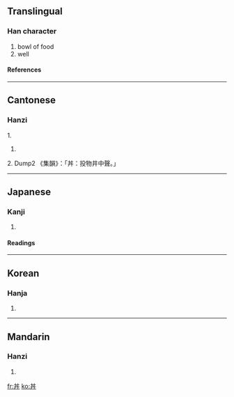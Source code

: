 {{see|井}}<!-- may be replaced by zh-forms -->
==Translingual==

===Han character===
{{Han char|rad=丶|as=04|sn=5|four=5500<sub>0</sub>|canj=廿廿戈 (TTI)}}

# bowl of food
# well

====References====
{{Han ref|kx=0081.010|dkj=00101|dj=0164.010|hdz=10045.010|uh=4E3C|ud=20028|bh=C964|bd=51556}}

----

==Cantonese==

===Hanzi===
1. {{yue-hanzi|jyut=|y=jeng2, jing2}}
# {{defn|Cantonese}}
{{rfc}}
2. Dump2
《集韻》：「丼：投物井中聲。」

----

==Japanese==

===Kanji===
{{ja-kanji|grade=|rs=丶04}}

# {{defn|Japanese}}

====Readings====
{{ja-readings|on=[[せい]] (sei), [[たん]] (tan), [[しょう]] (shō)|kun=[[どんぶり]] (domburi)}}

----

==Korean==

===Hanja===
{{ko-hanja|hangeul=정|rv=jeong|mr=chŏng}}

# {{defn|Korean}}

----

==Mandarin==

===Hanzi===
{{cmn-hanzi|pin=[[jǐng]] (jing3)|wg=ching<sup>3</sup>}}

# {{defn|Mandarin}}

[[fr:丼]]
[[ko:丼]]